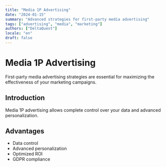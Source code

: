 ```yaml
---
title: "Media 1P Advertising"
date: "2024-01-15"
summary: "Advanced strategies for first-party media advertising"
tags: ["advertising", "media", "marketing"]
authors: ["DeltaQuest"]
locale: "en"
draft: false
---
```


# Media 1P Advertising

First-party media advertising strategies are essential for maximizing the effectiveness of your marketing campaigns.

## Introduction

Media 1P advertising allows complete control over your data and advanced personalization.

## Advantages

- Data control
- Advanced personalization
- Optimized ROI
- GDPR compliance